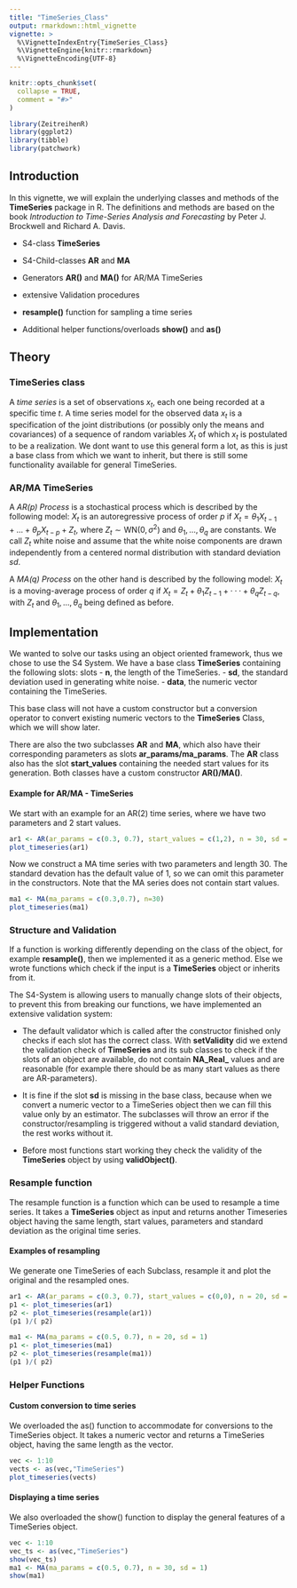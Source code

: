 ```yaml
---
title: "TimeSeries_Class"
output: rmarkdown::html_vignette
vignette: >
  %\VignetteIndexEntry{TimeSeries_Class}
  %\VignetteEngine{knitr::rmarkdown}
  %\VignetteEncoding{UTF-8}
---
```


```r
knitr::opts_chunk$set(
  collapse = TRUE,
  comment = "#>"
)
```

```r
library(ZeitreihenR)
library(ggplot2)
library(tibble)
library(patchwork)
```

## Introduction

In this vignette, we will explain the underlying classes and methods of the **TimeSeries** package in R. The definitions and methods are based on the book *Introduction to Time-Series Analysis and Forecasting* by Peter J. Brockwell and Richard A. Davis.

-   S4-class **TimeSeries** 

-   S4-Child-classes **AR** and **MA**

-   Generators **AR()** and **MA()** for AR/MA TimeSeries 

-   extensive Validation procedures

-   **resample()** function for sampling a time series

-   Additional helper functions/overloads **show()** and **as()**

## Theory 
### TimeSeries class

A *time series* is a set of observations $x_t$, each one being recorded at a specific time $t$. A time series model for the observed data $x_t$ is a specification of the joint distributions (or possibly only the means and covariances) of a sequence of random variables $X_t$ of which $x_t$ is postulated to be a realization. We dont want to use this general form a lot, as this is just a base class from which we want to inherit, but there is still some functionality available for general TimeSeries.

### AR/MA TimeSeries

A *AR(p) Process* is a stochastical process which is described by the following model: $X_t$ is an autoregressive process of order $p$ if $X_t = \theta_1 X_{t-1}+...+\theta_p X_{t-p} + Z_t$, where $Z_t \sim \text{WN}(0,\sigma^2)$ and $\theta_1,...,\theta_q$ are constants. We call $Z_t$ white noise and assume that the white noise components are drawn independently from a centered normal distribution with standard deviation *sd*.

A *MA(q) Process* on the other hand is described by the following model: $X_t$ is a moving-average process of order $q$ if $X_t =Z_t +\theta_1Z_{t−1} +···+\theta_q Z_{t−q}$, with $Z_t$ and $\theta_1,...,\theta_q$ being defined as before. 

## Implementation

We wanted to solve our tasks using an object oriented framework, thus we chose to use the S4 System. We have a base class **TimeSeries** containing the following slots:
slots 
-   **n**, the length of the TimeSeries.
-   **sd**, the standard deviation used in generating white noise.
-   **data**, the numeric  vector containing the TimeSeries.

This base class will not have a custom constructor but a conversion operator to convert existing numeric vectors to the **TimeSeries** Class, which we will show later.

There are also the two subclasses **AR** and **MA**, which also have their corresponding parameters as slots **ar_params/ma_params**. The **AR** class also has the slot **start_values** containing the needed start values for its generation. Both classes have a custom constructor **AR()/MA()**.

#### Example for AR/MA - TimeSeries

We start with an example for an AR(2) time series, where we have two parameters and 2 start values.

```r
ar1 <- AR(ar_params = c(0.3, 0.7), start_values = c(1,2), n = 30, sd = 1) 
plot_timeseries(ar1) 
```


Now we construct a MA time series with two parameters and length 30. The standard devation has the default value of 1, so we can omit this parameter in the constructors. Note that the MA series does not contain start values. 
```r
ma1 <- MA(ma_params = c(0.3,0.7), n=30)
plot_timeseries(ma1)
```

### Structure and Validation
If a function is working differently depending on the class of the object, for example **resample()**, then we implemented it as a generic method. Else we wrote  functions which check if the input is a **TimeSeries** object or inherits from it.

The S4-System is allowing users to manually change slots of their objects, to prevent this from breaking our functions, we have implemented an extensive validation system:

- The default validator which is called after the constructor finished only checks if each slot has the correct class. With **setValidity** did we extend the validation check of **TimeSeries** and its sub classes to check if the slots of an object are available, do not contain **NA_Real_** values and are reasonable (for example there should be as many start values as there are AR-parameters). 

-   It is fine if the slot **sd** is missing in the base class, because when we convert a numeric vector to a TimeSeries object then we can fill this value only by an estimator. The subclasses will throw an error if the constructor/resampling is triggered without a valid standard deviation, the rest works without it.

- Before most functions start working they check the validity of the **TimeSeries** object by using **validObject()**.


### Resample function
The resample function is a function which can be used to resample a time series. It takes a **TimeSeries** object as input and returns another Timeseries object having the same length, start values, parameters and standard deviation as the original time series.

#### Examples of resampling
We generate one TimeSeries of each Subclass, resample it and plot the original and the resampled ones.
```r
ar1 <- AR(ar_params = c(0.3, 0.7), start_values = c(0,0), n = 20, sd = 1)
p1 <- plot_timeseries(ar1)
p2 <- plot_timeseries(resample(ar1))
(p1 )/( p2)
```
```r
ma1 <- MA(ma_params = c(0.5, 0.7), n = 20, sd = 1)
p1 <- plot_timeseries(ma1)
p2 <- plot_timeseries(resample(ma1))
(p1 )/( p2)
```

### Helper Functions
#### Custom conversion to time series
We overloaded the as() function to accommodate for conversions to the TimeSeries object. 
It takes a numeric vector and returns a TimeSeries object, having the same length as the vector.
```r
vec <- 1:10
vects <- as(vec,"TimeSeries")
plot_timeseries(vects)
```

#### Displaying a time series

We also overloaded the show() function to display the general features of a TimeSeries object. 
```r
vec <- 1:10
vec_ts <- as(vec,"TimeSeries")
show(vec_ts)
ma1 <- MA(ma_params = c(0.5, 0.7), n = 30, sd = 1)
show(ma1)

```
